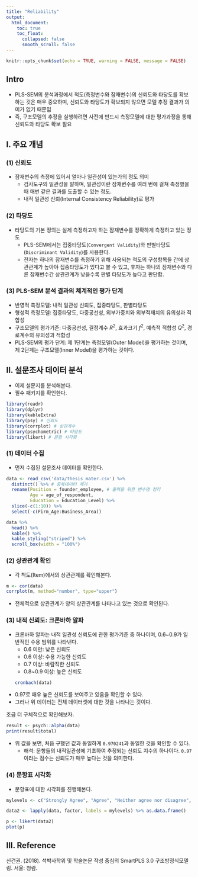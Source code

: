```yaml
---
title: "Reliability"
output:
  html_document:
    toc: true
    toc_float:
      collapsed: false
      smooth_scroll: false
---
```


```r
knitr::opts_chunk$set(echo = TRUE, warning = FALSE, message = FALSE)
```

## Intro
- PLS-SEM의 분석과정에서 척도(측정변수와 잠재변수)의 신뢰도와 타당도를 확보하는 것은 매우 중요하며, 신뢰도와 타당도가 확보되지 않으면 모델 추정 결과가 의미가 없기 때문임
- 즉, 구조모델의 추정을 실행하려면 사전에 반드시 측정모델에 대한 평가과정을 통해 신뢰도와 타당도 확보 필요

## I. 주요 개념
### (1) 신뢰도
- 잠재변수의 측정에 있어서 얼마나 일관성이 있는가의 정도 의미
  + 검사도구의 일관성을 말하며, 일관성이란 잠재변수를 여러 번에 걸쳐 측정했을 때 매번 같은 결과를 도출할 수 있는 정도.
  + 내적 일관성 신뢰(Internal Consistency Reliability)로 평가

### (2) 타당도
- 타당도의 기본 정의는 실제 측정하고자 하는 잠재변수를 정확하게 측정하고 있는 정도
  + PLS-SEM에서는 집중타당도(`Convergent Validity`)와 판별타당도(`Discriminant Validity`)를 사용한다. 
  + 전자는 하나의 잠재변수를 측정하기 위해 사용되는 척도의 구성항목들 간에 상관관계가 높아야 집중타당도가 있다고 볼 수 있고, 후자는 하나의 잠재변수와 다른 잠재변수간 상관관계가 낮을수록 판별 타당도가 높다고 판단함. 
  
### (3) PLS-SEM 분석 결과의 쳬계적인 평가 단계
- 반영적 측정모델: 내적 일관성 신뢰도, 집중타당도, 판별타당도
- 형성적 측정모델: 집중타당도, 다중공선성, 외부가중치와 외부적재치의 유의성과 적합성
- 구조모델의 평가기준: 다중공선성, 결정계수 $R^2$, 효과크기 $f^2$, 예측적 적합성 $Q^2$, 경로계수의 유의성과 적합성
- PLS-SEM의 평가 단계: 제 1단계는 측정모델(Outer Model)을 평가하는 것이며, 제 2단계는 구조모델(Inner Model)을 평가하는 것이다.  

## II. 설문조사 데이터 분석 
- 이제 설문지를 분석해본다. 
- 필수 패키지를 확인한다.
```r
library(readr) 
library(dplyr)
library(kableExtra) 
library(psy) # 신뢰도
library(corrplot) # 상관계수
library(psychometric) # 타당도 
library(likert) # 문항 시각화 
```


### (1) 데이터 수집
- 먼저 수집된 설문조사 데이터를 확인한다. 

```r
data <- read_csv('data/thesis_mater.csv') %>% 
  distinct() %>% # 중복데이터 제거
  rename(Position = founder_employee, # 출력을 위한 변수명 정리
         Age = age_of_respondent, 
         Education = Education_Level) %>% 
  slice(-c(1:10)) %>% 
  select(-c(Firm_Age:Business_Area))

data %>% 
  head() %>% 
  kable() %>% 
  kable_styling("striped") %>% 
  scroll_box(width = "100%")
```
### (2) 상관관계 확인
- 각 척도(Item)에서의 상관관계를 확인해본다. 
```r
m <- cor(data)
corrplot(m, method="number", type="upper")
```

- 전체적으로 상관관계가 양의 상관관계를 나타나고 있는 것으로 확인된다. 

### (3) 내적 신뢰도: 크론바하 알파
- 크론바하 알파는 내적 일관성 신뢰도에 관한 평가기준 중 하나이며, 0.6~0.9가 일반적인 수용 범위를 나타낸다. 
  + 0.6 미만: 낮은 신뢰도
  + 0.6 이상: 수용 가능한 신뢰도
  + 0.7 이상: 바람직한 신뢰도
  + 0.8~0.9 이상: 높은 신뢰도
```r
cronbach(data)
```
- 0.97로 매우 높은 신뢰도를 보여주고 있음을 확인할 수 있다. 
- 그러나 위 데이터는 전체 데이터셋에 대한 것을 나타나는 것이다.

조금 더 구체적으로 확인해보자.
```r
result <- psych::alpha(data)
print(result$total)
```
- 위 값을 보면, 처음 구했던 값과 동일하게 `0.970241`과 동일한 것을 확인할 수 있다. 
  + 해석: 문항들의 내적일관성에 기초하여 추정되는 신뢰도 지수의 하나이다. `0.97`이라는 점수는 신뢰도가 매우 높다는 것을 의미한다. 

### (4) 문항표 시각화
- 문항표에 대한 시각화를 진행해본다. 

```r
mylevels <- c("Strongly Agree", "Agree", "Neither agree nor disagree", "Disagree", "Strongly Disagree")

data2 <- lapply(data, factor, labels = mylevels) %>% as.data.frame()

p <- likert(data2) 
plot(p)
```

## III. Reference
신건권. (2018). 석박사학위 및 학술논문 작성 중심의 SmartPLS 3.0 구조방정식모델링. 서울: 청람.


